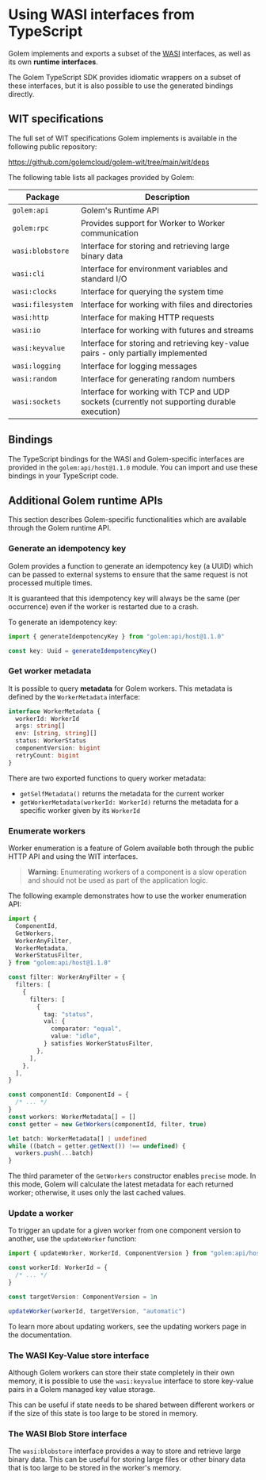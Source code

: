 
# Using WASI interfaces from TypeScript

Golem implements and exports a subset of the [WASI](https://wasi.dev) interfaces, as well as its own **runtime interfaces**.

The Golem TypeScript SDK provides idiomatic wrappers on a subset of these interfaces, but it is also possible to use the generated bindings directly.

## WIT specifications

The full set of WIT specifications Golem implements is available in the following public repository:

https://github.com/golemcloud/golem-wit/tree/main/wit/deps

The following table lists all packages provided by Golem:

| Package           | Description                                                                                 |
| ----------------- | ------------------------------------------------------------------------------------------- |
| `golem:api`       | Golem's Runtime API                                                                         |
| `golem:rpc`       | Provides support for Worker to Worker communication                                         |
| `wasi:blobstore`  | Interface for storing and retrieving large binary data                                      |
| `wasi:cli`        | Interface for environment variables and standard I/O                                        |
| `wasi:clocks`     | Interface for querying the system time                                                      |
| `wasi:filesystem` | Interface for working with files and directories                                            |
| `wasi:http`       | Interface for making HTTP requests                                                          |
| `wasi:io`         | Interface for working with futures and streams                                              |
| `wasi:keyvalue`   | Interface for storing and retrieving key-value pairs - only partially implemented           |
| `wasi:logging`    | Interface for logging messages                                                              |
| `wasi:random`     | Interface for generating random numbers                                                     |
| `wasi:sockets`    | Interface for working with TCP and UDP sockets (currently not supporting durable execution) |

## Bindings

The TypeScript bindings for the WASI and Golem-specific interfaces are provided in the `golem:api/host@1.1.0` module. You can import and use these bindings in your TypeScript code.

## Additional Golem runtime APIs

This section describes Golem-specific functionalities which are available through the Golem runtime API.

### Generate an idempotency key

Golem provides a function to generate an idempotency key (a UUID) which can be passed to external systems to ensure that the same request is not processed multiple times.

It is guaranteed that this idempotency key will always be the same (per occurrence) even if the worker is restarted due to a crash.

To generate an idempotency key:

```typescript
import { generateIdempotencyKey } from "golem:api/host@1.1.0"

const key: Uuid = generateIdempotencyKey()
```

### Get worker metadata

It is possible to query **metadata** for Golem workers. This metadata is defined by the `WorkerMetadata` interface:

```typescript
interface WorkerMetadata {
  workerId: WorkerId
  args: string[]
  env: [string, string][]
  status: WorkerStatus
  componentVersion: bigint
  retryCount: bigint
}
```

There are two exported functions to query worker metadata:

- `getSelfMetadata()` returns the metadata for the current worker
- `getWorkerMetadata(workerId: WorkerId)` returns the metadata for a specific worker given by its `WorkerId`

### Enumerate workers

Worker enumeration is a feature of Golem available both through the public HTTP API and using the WIT interfaces.

> **Warning**: Enumerating workers of a component is a slow operation and should not be used as part of the application logic.

The following example demonstrates how to use the worker enumeration API:

```typescript
import {
  ComponentId,
  GetWorkers,
  WorkerAnyFilter,
  WorkerMetadata,
  WorkerStatusFilter,
} from "golem:api/host@1.1.0"

const filter: WorkerAnyFilter = {
  filters: [
    {
      filters: [
        {
          tag: "status",
          val: {
            comparator: "equal",
            value: "idle",
          } satisfies WorkerStatusFilter,
        },
      ],
    },
  ],
}

const componentId: ComponentId = {
  /* ... */
}
const workers: WorkerMetadata[] = []
const getter = new GetWorkers(componentId, filter, true)

let batch: WorkerMetadata[] | undefined
while ((batch = getter.getNext()) !== undefined) {
  workers.push(...batch)
}
```

The third parameter of the `GetWorkers` constructor enables `precise` mode. In this mode, Golem will calculate the latest metadata for each returned worker; otherwise, it uses only the last cached values.

### Update a worker

To trigger an update for a given worker from one component version to another, use the `updateWorker` function:

```typescript
import { updateWorker, WorkerId, ComponentVersion } from "golem:api/host@0.2.0"

const workerId: WorkerId = {
  /* ... */
}

const targetVersion: ComponentVersion = 1n

updateWorker(workerId, targetVersion, "automatic")
```

To learn more about updating workers, see the updating workers page in the documentation.

### The WASI Key-Value store interface

Although Golem workers can store their state completely in their own memory, it is possible to use the `wasi:keyvalue` interface to store key-value pairs in a Golem managed key value storage.

This can be useful if state needs to be shared between different workers or if the size of this state is too large to be stored in memory.

### The WASI Blob Store interface

The `wasi:blobstore` interface provides a way to store and retrieve large binary data. This can be useful for storing large files or other binary data that is too large to be stored in the worker's memory.
